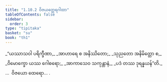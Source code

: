 ```yaml
---
title: "1.10.2 ဝိဇယတ္ထေရဂါထာ"
tableOfContents: false
sidebar:
  order: 3
type: "tipitaka"
basket: "su"
book: "th1"
---
```



<DynamicBreadcrumb />

<Division number="92" book="th1">

<Paragraph number="207" type="verses" book="th1">
_“ယဿာသဝါ ပရိက္ခီဏာ,_  
_အာဟာရေ စ အနိဿိတော;_  
_သုညတော အနိမိတ္တော စ,_  
_ဝိမောက္ခော ယဿ ဂေါစရော;_  
_အာကာသေဝ သကုန္တာနံ,_  
_ပဒံ တဿ ဒုရန္နယန်”တိ._  


</Paragraph>
</Division>

<Paragraph number="208" type="center" book="th1">
…  ဝိဇယော ထေရော… .
</Paragraph>
